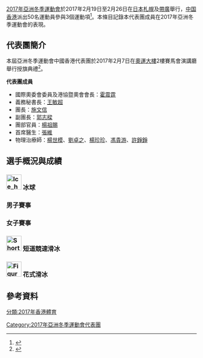 {{citation style|time=2017-02-09T17:08:08+00:00}}
[[2017年亞洲冬季運動會|2017年亞洲冬季運動會]]於2017年2月19日至2月26日在[[日本|日本]][[札幌|札幌]]及[[帶廣|帶廣]]舉行，[[中国香港|中国香港]]派出50名運動員參與3個運動項<ref>{{Cite web |url=http://2017awg.hkolympic.org/zh/delegation/ |title=香港代表團 |accessdate=2017-02-09 |archive-date=2017-02-26 |archive-url=https://web.archive.org/web/20170226212811/http://2017awg.hkolympic.org/zh/delegation/ |dead-url=no }}</ref>。本條目記錄本代表團成員在2017年亞洲冬季運動會的表現。

==代表團簡介==
本屆亞洲冬季運動會中國香港代表團於2017年2月7日在[[奧運大樓|奧運大樓]]2樓賽馬會演講廳舉行授旗典禮<ref>{{Cite web |url=http://2017awg.hkolympic.org/zh/press-release/%e6%9c%ad%e5%b9%8c2017%e4%ba%9e%e6%b4%b2%e5%86%ac%e5%ad%a3%e9%81%8b%e5%8b%95%e6%9c%83-%e4%b8%ad%e5%9c%8b%e9%a6%99%e6%b8%af%e4%bb%a3%e8%a1%a8%e5%9c%98%e6%8e%88%e6%97%97%e5%85%b8%e7%a6%ae/ |title=札幌2017亞洲冬季運動會 中國香港代表團授旗典禮 |accessdate=2017-02-09 |archive-date=2017-02-11 |archive-url=https://web.archive.org/web/20170211155851/http://2017awg.hkolympic.org/zh/press-release/%e6%9c%ad%e5%b9%8c2017%e4%ba%9e%e6%b4%b2%e5%86%ac%e5%ad%a3%e9%81%8b%e5%8b%95%e6%9c%83-%e4%b8%ad%e5%9c%8b%e9%a6%99%e6%b8%af%e4%bb%a3%e8%a1%a8%e5%9c%98%e6%8e%88%e6%97%97%e5%85%b8%e7%a6%ae/ |dead-url=no }}</ref>。

'''代表團成員'''
* 國際奧委會委員及港協暨奧會會長：[[霍震霆|霍震霆]]
* 義務秘書長：[[王敏超|王敏超]] 
* 團長：[[施文信|施文信]] 
* 副團長：[[郭志樑|郭志樑]] 
* 團部官員：[[楊祖賜|楊祖賜]]
* 首席醫生：[[張維|張維]]
* 物理治療師：[[楊世模|楊世模]]、[[劉卓之|劉卓之]]、[[楊珍珍|楊珍珍]]、[[馮貴游|馮貴游]]、[[許錚錚|許錚錚]]

==選手概況與成績==
=== [[File:Ice_hockey_pictogram.svg|40px]] 冰球===
{{main|2017年亞洲冬季運動會冰球比賽}}
===男子賽事===
{{模板:2017 Asian Winter Games Men's ice hockey division 1 standings}}
===女子賽事===
{{模板:2017 Asian Winter Games Women's ice hockey standings}}

===[[File:Short_track_speed_skating_pictogram.svg|40px]] 短道競速滑冰===

=== [[File:Figure_skating_pictogram.svg|40px]] 花式滑冰 ===

==參考資料==
{{reflist}}
{{模板:2017年亞洲冬季運動會代表團}}
[[分類:2017年香港體育|分類:2017年香港體育]]
[[Category:2017年亞洲冬季運動會代表團|Category:2017年亞洲冬季運動會代表團]]
